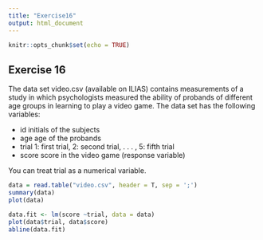 ```yaml
---
title: "Exercise16"
output: html_document
---
```


```r
knitr::opts_chunk$set(echo = TRUE)
```

## Exercise 16

The data set video.csv (available on ILIAS) contains measurements of a study in which
psychologists measured the ability of probands of different age groups in learning to play a video
game. The data set has the following variables:

* id initials of the subjects
* age age of the probands
* trial 1: first trial, 2: second trial, . . . , 5: fifth trial
* score score in the video game (response variable)

You can treat trial as a numerical variable.

```r
data = read.table("video.csv", header = T, sep = ';')
summary(data)
plot(data)
```

```r
data.fit <- lm(score ~trial, data = data)
plot(data$trial, data$score)
abline(data.fit)
```
















